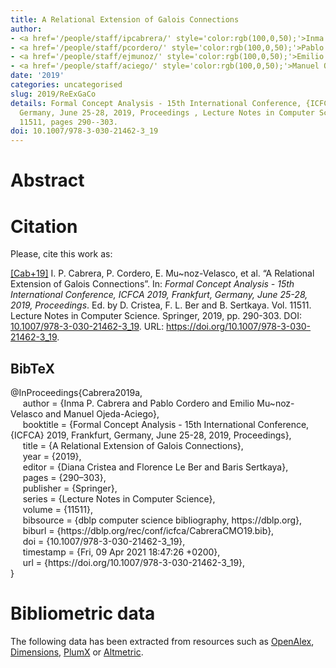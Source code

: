 ```yaml
---
title: A Relational Extension of Galois Connections
author:
- <a href='/people/staff/ipcabrera/' style='color:rgb(100,0,50);'>Inma P. Cabrera</a>
- <a href='/people/staff/pcordero/' style='color:rgb(100,0,50);'>Pablo Cordero</a>
- <a href='/people/staff/ejmunoz/' style='color:rgb(100,0,50);'>Emilio Muñoz Velasco</a>
- <a href='/people/staff/aciego/' style='color:rgb(100,0,50);'>Manuel Ojeda-Aciego</a>
date: '2019'
categories: uncategorised
slug: 2019/ReExGaCo
details: Formal Concept Analysis - 15th International Conference, {ICFCA} 2019, Frankfurt,
  Germany, June 25-28, 2019, Proceedings , Lecture Notes in Computer Science vol.
  11511, pages 290--303.
doi: 10.1007/978-3-030-21462-3_19
---
```




# Abstract










# Citation
Please, cite this work as:


<a name=bib-Cabrera2019a></a>[[Cab+19]](#cite-Cabrera2019a) I. P. Cabrera, P. Cordero, E. Mu~noz-Velasco, et al. “A Relational Extension of Galois Connections”. In: _Formal Concept Analysis - 15th International Conference, ICFCA 2019, Frankfurt, Germany, June 25-28, 2019, Proceedings_. Ed. by D. Cristea, F. L. Ber and B. Sertkaya. Vol. 11511. Lecture Notes in Computer Science. Springer, 2019, pp. 290-303. DOI: [10.1007/978-3-030-21462-3\_19](https://doi.org/10.1007%2F978-3-030-21462-3%5C_19). URL: [https://doi.org/10.1007/978-3-030-21462-3\_19](https://doi.org/10.1007/978-3-030-21462-3\_19).

::: {.callout-note appearance="minimal" collapse=true}

## BibTeX

@InProceedings{Cabrera2019a,<br>&nbsp;&nbsp;&nbsp;&nbsp;  author = {Inma P. Cabrera and Pablo Cordero and Emilio Mu~noz-Velasco and Manuel Ojeda-Aciego},<br>&nbsp;&nbsp;&nbsp;&nbsp;  booktitle = {Formal Concept Analysis - 15th International Conference, {ICFCA} 2019, Frankfurt, Germany, June 25-28, 2019, Proceedings},<br>&nbsp;&nbsp;&nbsp;&nbsp;  title = {A Relational Extension of Galois Connections},<br>&nbsp;&nbsp;&nbsp;&nbsp;  year = {2019},<br>&nbsp;&nbsp;&nbsp;&nbsp;  editor = {Diana Cristea and Florence Le Ber and Baris Sertkaya},<br>&nbsp;&nbsp;&nbsp;&nbsp;  pages = {290--303},<br>&nbsp;&nbsp;&nbsp;&nbsp;  publisher = {Springer},<br>&nbsp;&nbsp;&nbsp;&nbsp;  series = {Lecture Notes in Computer Science},<br>&nbsp;&nbsp;&nbsp;&nbsp;  volume = {11511},<br>&nbsp;&nbsp;&nbsp;&nbsp;  bibsource = {dblp computer science bibliography, https://dblp.org},<br>&nbsp;&nbsp;&nbsp;&nbsp;  biburl = {https://dblp.org/rec/conf/icfca/CabreraCMO19.bib},<br>&nbsp;&nbsp;&nbsp;&nbsp;  doi = {10.1007/978-3-030-21462-3\_19},<br>&nbsp;&nbsp;&nbsp;&nbsp;  timestamp = {Fri, 09 Apr 2021 18:47:26 +0200},<br>&nbsp;&nbsp;&nbsp;&nbsp;  url = {https://doi.org/10.1007/978-3-030-21462-3\_19},<br>}

:::



# Bibliometric data


The following data has been extracted from resources such as [OpenAlex](https://openalex.org/), [Dimensions](https://app.dimensions.ai/), [PlumX](https://www.elsevier.com/insights/metrics/plumx) or [Altmetric](https://www.altmetric.com/).

<div style="display: flex; justify-content: center; align-items: center; height: 100%;">
<span class="__dimensions_badge_embed__" data-doi="10.1007/978-3-030-21462-3_19" data-legend="always"></span></div><script async src="https://badge.dimensions.ai/badge.js" charset="utf-8"></script>

<div style="display: flex; justify-content: center; align-items: center; height: 100%;">
<a href="https://plu.mx/plum/a/?doi=10.1007/978-3-030-21462-3_19" class="plumx-details" data-site="plum" data-hide-when-empty="true">A Relational Extension of Galois Connections</a></div>

<div style="display: flex; justify-content: center; align-items: center; height: 100%;">
<script type="text/javascript" src="https://d1bxh8uas1mnw7.cloudfront.net/assets/embed.js"></script><div data-badge-type="medium-donut" class="altmetric-embed" data-badge-details="right" data-doi="10.1007/978-3-030-21462-3_19"></div></div>


## Cites

The following graph plots the number of cites received by this work from its publication, on a yearly basis.

```r
#| echo: false
#| results: asis
#| warning: false
#| message: false
source(here::here('scripts', 'manage_publications.R'))
df <- readRDS('citation_history.rds')
plot_citation_history(df)
```



## Papers citing this work

The following is a non-exhaustive list of papers that cite this work:


<a name=bib-Cabrera_2019></a>[[1]](#cite-Cabrera_2019) I. P. Cabrera, P. Cordero, E. Muñoz-Velasco, et al. “Towards fuzzy relational Galois connections between fuzzy T-digraphs”. In: _Proceedings of the 2019 Conference of the International Fuzzy Systems Association and the European Society for Fuzzy Logic and Technology (EUSFLAT 2019)_. eusflat-19. Atlantis Press, 2019. DOI: [10.2991/eusflat-19.2019.112](https://doi.org/10.2991%2Feusflat-19.2019.112). URL: [http://dx.doi.org/10.2991/eusflat-19.2019.112](http://dx.doi.org/10.2991/eusflat-19.2019.112).

<a name=bib-Cabrera_2020></a>[[2]](#cite-Cabrera_2020) I. P. Cabrera, P. Cordero, E. Muñoz‐Velasco, et al. “Relational Galois connections between transitive fuzzy digraphs”. In: _Mathematical Methods in the Applied Sciences_ 43.9 (Feb. 2020), p. 5673–5680. ISSN: 1099-1476. DOI: [10.1002/mma.6302](https://doi.org/10.1002%2Fmma.6302). URL: [http://dx.doi.org/10.1002/mma.6302](http://dx.doi.org/10.1002/mma.6302).

